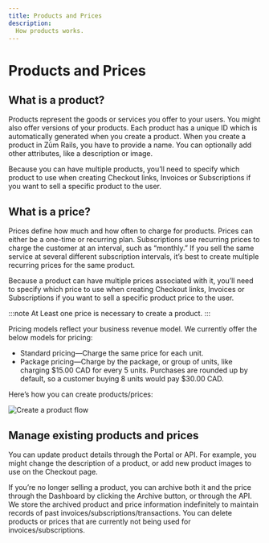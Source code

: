 ```yaml
---
title: Products and Prices
description:
  How products works.
---
```


# Products and Prices

## What is a product?

Products represent the goods or services you offer to your users. You might also offer versions of your products. 
Each product has a unique ID which is automatically generated when you create a product. When you create a product in Zūm Rails, you have to provide a name. You can optionally add other attributes, like a description or image. 

Because you can have multiple products, you’ll need to specify which product to use when creating Checkout links, Invoices or Subscriptions if you want to sell a specific product to the user. 

## What is a price?

Prices define how much and how often to charge for products. Prices can either be a one-time or recurring plan. Subscriptions use recurring prices to charge the customer at an interval, such as “monthly.” If you sell the same service at several different subscription intervals, it’s best to create multiple recurring prices for the same product.

Because a product can have multiple prices associated with it, you’ll need to specify which price to use when creating Checkout links, Invoices or Subscriptions if you want to sell a specific product price to the user. 

:::note
At Least one price is necessary to create a product. 
:::

Pricing models reflect your business revenue model. We currently offer the below models for pricing:
- Standard pricing—Charge the same price for each unit. 
- Package pricing—Charge by the package, or group of units, like charging $15.00 CAD for every 5 units. Purchases are rounded up by default, so a customer buying 8 units would pay  $30.00 CAD.

Here’s how you can create products/prices:

![Create a product flow](/img/docs/diagrams/flows/flow19.png)

## Manage existing products and prices
You can update product details through the Portal or API. For example, you might change the description of a product, or add new product images to use on the Checkout page.

If you’re no longer selling a product, you can archive both it and the price through the Dashboard by clicking the Archive button, or through the API. We store the archived product and price information indefinitely to maintain records of past invoices/subscriptions/transactions.
You can delete products or prices that are currently not being used for invoices/subscriptions.
